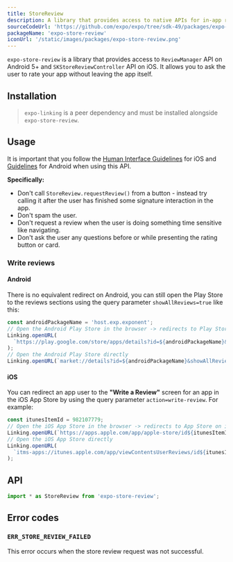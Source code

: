 ```yaml
---
title: StoreReview
description: A library that provides access to native APIs for in-app reviews.
sourceCodeUrl: 'https://github.com/expo/expo/tree/sdk-49/packages/expo-store-review'
packageName: 'expo-store-review'
iconUrl: '/static/images/packages/expo-store-review.png'
---
```



`expo-store-review` is a library that provides access to `ReviewManager` API on Android 5+ and `SKStoreReviewController` API on iOS. It allows you to ask the user to rate your app without leaving the app itself.

<ContentSpotlight
  src="/static/images/store-review.png"
  alt="Screenshots of the store review API in action on iOS"
/>

<PlatformsSection android emulator ios simulator />

## Installation

> `expo-linking` is a peer dependency and must be installed alongside `expo-store-review`.

<APIInstallSection packageName="expo-store-review expo-linking" />

## Usage

It is important that you follow the [Human Interface Guidelines](https://developer.apple.com/design/human-interface-guidelines/ratings-and-reviews) for iOS and [Guidelines](https://developer.android.com/guide/playcore/in-app-review#when-to-request) for Android when using this API.

**Specifically:**

- Don't call `StoreReview.requestReview()` from a button - instead try calling it after the user has finished some signature interaction in the app.
- Don't spam the user.
- Don't request a review when the user is doing something time sensitive like navigating.
- Don't ask the user any questions before or while presenting the rating button or card.

### Write reviews

#### Android

There is no equivalent redirect on Android, you can still open the Play Store to the reviews sections using the query parameter `showAllReviews=true` like this:

```ts Android Play Store example
const androidPackageName = 'host.exp.exponent';
// Open the Android Play Store in the browser -> redirects to Play Store on Android
Linking.openURL(
  `https://play.google.com/store/apps/details?id=${androidPackageName}&showAllReviews=true`
);
// Open the Android Play Store directly
Linking.openURL(`market://details?id=${androidPackageName}&showAllReviews=true`);
```

#### iOS

You can redirect an app user to the **"Write a Review"** screen for an app in the iOS App Store by using the query parameter `action=write-review`. For example:

```ts iOS App Store example
const itunesItemId = 982107779;
// Open the iOS App Store in the browser -> redirects to App Store on iOS
Linking.openURL(`https://apps.apple.com/app/apple-store/id${itunesItemId}?action=write-review`);
// Open the iOS App Store directly
Linking.openURL(
  `itms-apps://itunes.apple.com/app/viewContentsUserReviews/id${itunesItemId}?action=write-review`
);
```

## API

```js
import * as StoreReview from 'expo-store-review';
```

<APISection packageName="expo-store-review" apiName="StoreReview" />

## Error codes

### `ERR_STORE_REVIEW_FAILED`

This error occurs when the store review request was not successful.
